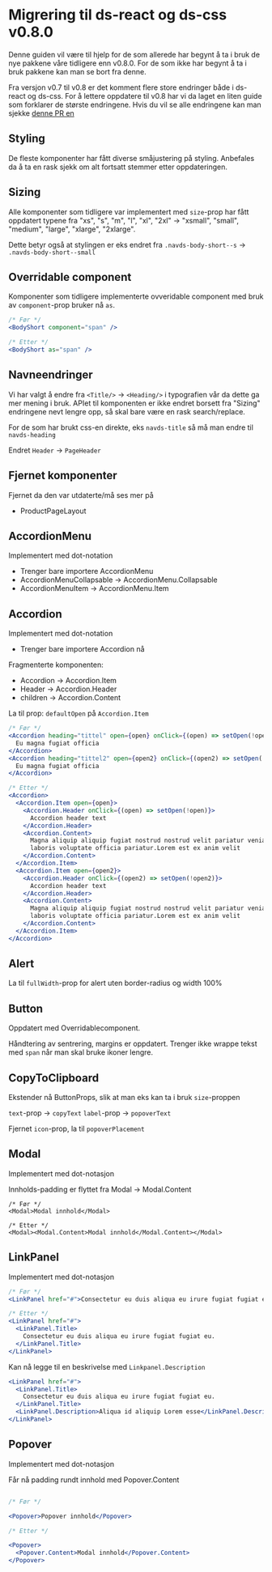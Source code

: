 
<Meta title="ds-react/Migration" />

# Migrering til ds-react og ds-css v0.8.0

Denne guiden vil være til hjelp for de som allerede har begynt å ta i bruk de nye pakkene våre tidligere enn v0.8.0.
For de som ikke har begynt å ta i bruk pakkene kan man se bort fra denne.

Fra versjon v0.7 til v0.8 er det komment flere store endringer både i ds-react og ds-css. For å lettere
oppdatere til v0.8 har vi da laget en liten guide som forklarer de største endringene. Hvis du vil se alle endringene
kan man sjekke [denne PR en ](https://github.com/navikt/nav-frontend-moduler/pull/1213)

## Styling

De fleste komponenter har fått diverse småjustering på styling. Anbefales da å ta en rask sjekk om alt fortsatt stemmer
etter oppdateringen.

## Sizing

Alle komponenter som tidligere var implementert med `size`-prop har fått oppdatert
typene fra "xs", "s", "m", "l", "xl", "2xl" -> "xsmall", "small", "medium", "large", "xlarge", "2xlarge".

Dette betyr også at stylingen er eks endret fra `.navds-body-short--s` -> `.navds-body-short--small`

## Overridable component

Komponenter som tidligere implementerte ovveridable component med bruk av `component`-prop bruker nå `as`.

```jsx
/* Før */
<BodyShort component="span" />

/* Etter */
<BodyShort as="span" />
```

## Navneendringer

Vi har valgt å endre fra `<Title/>` -> `<Heading/>` i typografien vår da dette ga mer mening i bruk.
APIet til komponenten er ikke endret borsett fra "Sizing" endringene nevt lengre opp, så skal bare være en rask search/replace.

For de som har brukt css-en direkte, eks `navds-title` så må man endre til `navds-heading`

Endret `Header` -> `PageHeader`

## Fjernet komponenter

Fjernet da den var utdaterte/må ses mer på

- ProductPageLayout

## AccordionMenu

Implementert med dot-notation

- Trenger bare importere AccordionMenu
- AccordionMenuCollapsable -> AccordionMenu.Collapsable
- AccordionMenuItem -> AccordionMenu.Item

## Accordion

Implementert med dot-notation

- Trenger bare importere Accordion nå

Fragmenterte komponenten:

- Accordion -> Accordion.Item
- Header -> Accordion.Header
- children -> Accordion.Content

La til prop: `defaultOpen` på `Accordion.Item`

```jsx
/* Før */
<Accordion heading="tittel" open={open} onClick={(open) => setOpen(!open)}>
  Eu magna fugiat officia
</Accordion>
<Accordion heading="tittel2" open={open2} onClick={(open2) => setOpen(!open2)}>
  Eu magna fugiat officia
</Accordion>

/* Etter */
<Accordion>
  <Accordion.Item open={open}>
    <Accordion.Header onClick={(open) => setOpen(!open)}>
      Accordion header text
    </Accordion.Header>
    <Accordion.Content>
      Magna aliquip aliquip fugiat nostrud nostrud velit pariatur veniam officia
      laboris voluptate officia pariatur.Lorem est ex anim velit
    </Accordion.Content>
  </Accordion.Item>
  <Accordion.Item open={open2}>
    <Accordion.Header onClick={(open2) => setOpen(!open2)}>
      Accordion header text
    </Accordion.Header>
    <Accordion.Content>
      Magna aliquip aliquip fugiat nostrud nostrud velit pariatur veniam officia
      laboris voluptate officia pariatur.Lorem est ex anim velit
    </Accordion.Content>
  </Accordion.Item>
</Accordion>
```

## Alert

La til `fullWidth`-prop for alert uten border-radius og width 100%

## Button

Oppdatert med Overridablecomponent.

Håndtering av sentrering, margins er oppdatert. Trenger ikke wrappe tekst med `span` når man skal bruke ikoner lengre.

## CopyToClipboard

Ekstender nå ButtonProps, slik at man eks kan ta i bruk `size`-proppen

`text`-prop -> `copyText`
`label`-prop -> `popoverText`

Fjernet `icon`-prop, la til `popoverPlacement`

## Modal

Implementert med dot-notasjon

Innholds-padding er flyttet fra Modal -> Modal.Content

```
/* Før */
<Modal>Modal innhold</Modal>

/* Etter */
<Modal><Modal.Content>Modal innhold</Modal.Content></Modal>
```

## LinkPanel

Implementert med dot-notasjon

```jsx
/* Før */
<LinkPanel href="#">Consectetur eu duis aliqua eu irure fugiat fugiat eu.</LinkPanel>

/* Etter */
<LinkPanel href="#">
  <LinkPanel.Title>
    Consectetur eu duis aliqua eu irure fugiat fugiat eu.
  </LinkPanel.Title>
</LinkPanel>
```

Kan nå legge til en beskrivelse med `Linkpanel.Description`

```jsx
<LinkPanel href="#">
  <LinkPanel.Title>
    Consectetur eu duis aliqua eu irure fugiat fugiat eu.
  </LinkPanel.Title>
  <LinkPanel.Description>Aliqua id aliquip Lorem esse</LinkPanel.Description>
</LinkPanel>
```

## Popover

Implementert med dot-notasjon

Får nå padding rundt innhold med Popover.Content

```jsx

/* Før */

<Popover>Popover innhold</Popover>

/* Etter */

<Popover>
  <Popover.Content>Modal innhold</Popover.Content>
</Popover>
```

```

```
